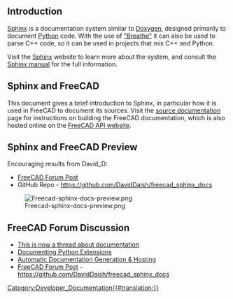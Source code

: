 <languages/>

== Introduction ==

[[Sphinx|Sphinx]] is a documentation system similar to [[Doxygen|Doxygen]], designed primarily to document [[Python|Python]] code. With the use of [https://github.com/michaeljones/breathe "Breathe"] it can also be used to parse C++ code, so it can be used in projects that mix C++ and Python.

Visit the [https://www.sphinx-doc.org/en/master/ Sphinx] website to learn more about the system, and consult the [https://www.sphinx-doc.org/en/master/contents.html Sphinx manual] for the full information.

== Sphinx and FreeCAD ==

This document gives a brief introduction to Sphinx, in particular how it is used in FreeCAD to document its sources. Visit the [[source_documentation|source documentation]] page for instructions on building the FreeCAD documentation, which is also hosted online on the [https://freecad.org/api FreeCAD API website].


== Sphinx and FreeCAD Preview ==
Encouraging results from David_D:

* [https://forum.freecad.org/viewtopic.php?p=411563#p411563 FreeCAD Forum Post]
* GitHub Repo - https://github.com/DavidDaish/freecad_sphinx_docs

[[File:Freecad-sphinx-docs-preview.png]]

== FreeCAD Forum Discussion ==
* [https://forum.freecad.org/viewtopic.php?f=23&t=44612#p381168 This is now a thread about documentation]
* [https://forum.freecad.org/viewtopic.php?f=22&t=47132&p=405381#p405379 Documenting Python Extensions]
* [https://forum.freecad.org/viewtopic.php?f=8&t=47229 Automatic Documentation Generation & Hosting]
* [https://forum.freecad.org/viewtopic.php?p=411563#p411563 FreeCAD Forum Post] - https://github.com/DavidDaish/freecad_sphinx_docs

[[Category:Developer_Documentation{{#translation:}}]]